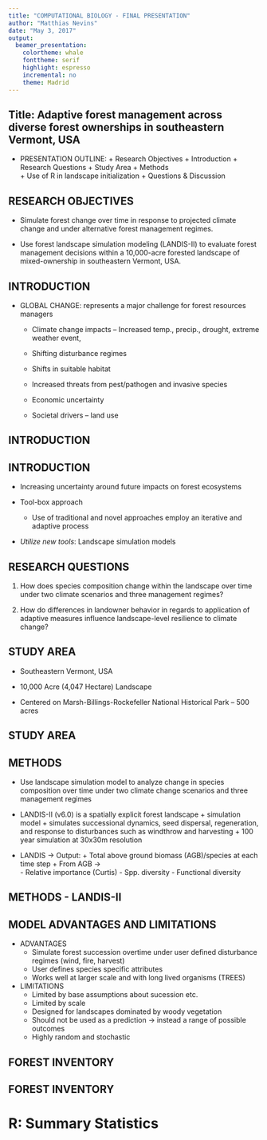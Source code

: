 ```yaml
---
title: "COMPUTATIONAL BIOLOGY - FINAL PRESENTATION"
author: "Matthias Nevins"
date: "May 3, 2017"
output: 
  beamer_presentation:
    colortheme: whale
    fonttheme: serif
    highlight: espresso
    incremental: no
    theme: Madrid
---
```


## Title: Adaptive forest management across diverse forest ownerships in southeastern Vermont, USA
- PRESENTATION OUTLINE: 
      + Research Objectives 
      + Introduction 
      + Research Questions
      + Study Area 
      + Methods  
      + Use of R in landscape initialization 
      + Questions & Discussion 
      
## RESEARCH OBJECTIVES 
- Simulate forest change over time in response to projected climate change and under alternative forest management regimes.

- Use forest landscape simulation modeling (LANDIS-II) to evaluate forest management decisions within a 10,000-acre forested landscape of mixed-ownership in southeastern Vermont, USA. 

## INTRODUCTION 
- GLOBAL CHANGE: represents a major challenge for forest resources managers 

  + Climate change impacts – Increased temp., precip., drought, extreme weather event, 
  
  + Shifting disturbance regimes
  
  + Shifts in suitable habitat 
  
  + Increased threats from pest/pathogen and invasive species
  
  + Economic uncertainty
  
  + Societal drivers – land use

## INTRODUCTION 

\begin{picture}(320,250)
\put(10,40){\includegraphics[height=6.8cm]
{temp.png}}
\put(180,40){\includegraphics[height=6.8cm]
{precip.png}}
\put(260,00){\begin{minipage}[t]{1\linewidth}
{ }
\end{minipage}}
\end{picture}

## INTRODUCTION 

+ Increasing uncertainty around future impacts on forest ecosystems 

- Tool-box approach 

    - Use of traditional and novel approaches 
employ an iterative and adaptive process

+ *Utilize new tools*: Landscape simulation models 

## RESEARCH QUESTIONS 

 1. How does species composition change within the landscape over time under two climate scenarios and three management regimes?


 2. How do differences in landowner behavior in regards to application of adaptive measures influence landscape-level resilience to climate change?

## STUDY AREA 

+ Southeastern Vermont, USA 

+ 10,000 Acre (4,047 Hectare) Landscape

+ Centered on Marsh-Billings-Rockefeller National Historical Park – 500 acres 

## STUDY AREA 

\begin{picture}(320,250)
\put(10,140){\includegraphics[height=4cm]
{NewengalndMap.pdf}}
\put(170,140){\includegraphics[height=4cm]
{MBR_baseMapLandscape2.jpg}}
\put(80,30){\includegraphics[height=4cm]
{MBR_baseMapLandscapeZoom.jpg}}
\put(260,00){\begin{minipage}[t]{1\linewidth}
{ }
\end{minipage}}
\end{picture}

## METHODS 

- Use landscape simulation model to analyze change in species composition over time under two climate change scenarios and three management regimes 

- LANDIS-II (v6.0) is a spatially explicit forest landscape       + simulation model
      + simulates successional dynamics, seed dispersal, regeneration, and response to disturbances such as windthrow and harvesting
      + 100 year simulation at 30x30m resolution 
- LANDIS -> Output: 
      + Total above ground biomass (AGB)/species at each time step
      + From AGB ->  
        - Relative importance (Curtis)
        - Spp. diversity 
        - Functional diversity 


## METHODS - LANDIS-II

\begin{picture}(320,250)
\put(10,135){\includegraphics[height=4cm]
{landisL.png}}
\put(170,135){\includegraphics[height=4cm]
{landisI.png}}
\put(80,20){\includegraphics[height=4cm]
{MBR_baseMapLandscape30x30.jpg}}
\put(260,00){\begin{minipage}[t]{1\linewidth}
{ }
\end{minipage}}
\end{picture}

## MODEL ADVANTAGES AND LIMITATIONS 
  + ADVANTAGES 
      - Simulate forest succession overtime under user defined disturbance regimes (wind, fire, harvest)
      - User defines species specific attributes 
      - Works well at larger scale and with long lived organisms (TREES) 
   + LIMITATIONS 
      - Limited by base assumptions about sucession etc. 
      - Limited by scale 
      - Designed for landscapes dominated by woody vegetation 
      - Should not be used as a prediction -> instead a range of possible outcomes 
      - Highly random and stochastic 
      
    
## FOREST INVENTORY 

\begin{picture}(320,250)
\put(10,40){\includegraphics[height=7cm]
{stand.png}}

\put(260,00){\begin{minipage}[t]{1\linewidth}
{ }
\end{minipage}}
\end{picture}

## FOREST INVENTORY 

\begin{picture}(320,250)
\put(2,135){\includegraphics[height=4cm]
{fixedR.png}}
\put(110,135){\includegraphics[height=4cm]
{variablR.png}}
\put(220,135){\includegraphics[height=4cm]
{prism.png}}
\put(50,10){\includegraphics[height=4.2cm]
{sampdat.png}}
\put(260,00){\begin{minipage}[t]{1\linewidth}
{ }
\end{minipage}}
\end{picture}

# R: Summary Statistics 


 

